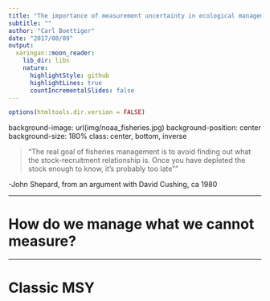```yaml
---
title: "The importance of measurement uncertainty in ecological management"
subtitle: ""
author: "Carl Boettiger"
date: "2017/08/09"
output:
  xaringan::moon_reader:
    lib_dir: libs
    nature:
      highlightStyle: github
      highlightLines: true
      countIncrementalSlides: false
---
```


```r
options(htmltools.dir.version = FALSE)
```

<!--
background-size: contain;      /* applied using JavaScript only if background-image is larger than slide */
-->


background-image: url(img/noaa_fisheries.jpg)
background-position: center
background-size: 180%
class: center, bottom, inverse

> "The real goal of fisheries management is to avoid finding out what the stock-recruitment relationship is. Once you have depleted the stock enough to know, it’s probably too late""

-John Shepard, from an argument with David Cushing, ca 1980

---

# How do we manage what we cannot measure?

---

# Classic MSY



